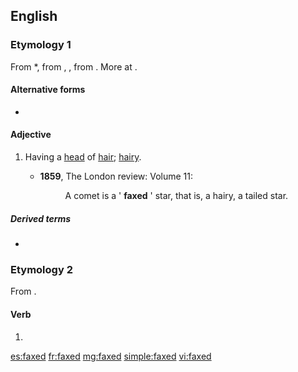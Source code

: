 ==English==

===Etymology 1===
From {{etyl|enm}} *{{term||faxed|lang=enm}}, from {{etyl|ang}} {{term|feaxed|lang=ang}}, {{term|gefeaxed|ġefeaxed|haired, having hair|lang=ang}}, from {{term|feax||hair|lang=ang}}. More at {{l|en|fax}}.

====Alternative forms====
* {{l|en|fixed}}

====Adjective====
{{en-adj}}

# {{archaic|obsolete}} Having a [[head]] of [[hair]]; [[hairy]].
#*'''1859''', The London review: Volume 11:
#*: A comet is a ' '''faxed''' ' star, that is, a hairy, a tailed star.

=====Derived terms=====
* {{l|en|faxed star}}

===Etymology 2===
From {{term|fax||to send a fax/facsimile|lang=en}}.

====Verb====
{{infl|en|verb form}}

# {{past of|fax}}

[[es:faxed]]
[[fr:faxed]]
[[mg:faxed]]
[[simple:faxed]]
[[vi:faxed]]